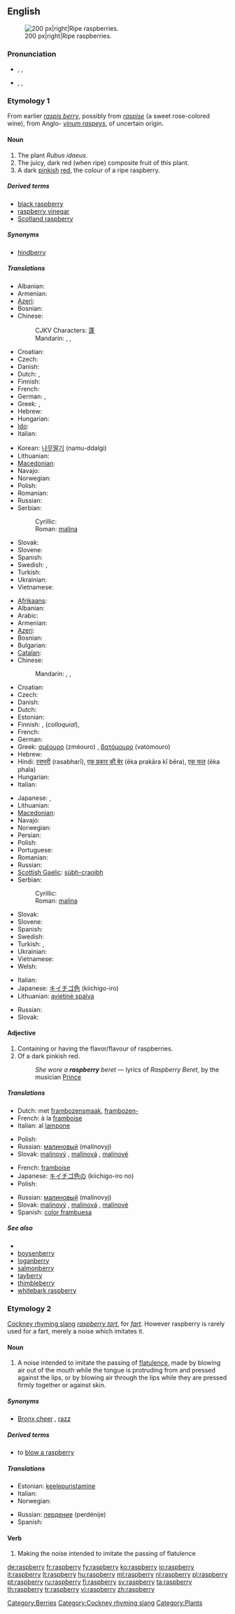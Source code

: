 ==English==
{{wikipedia}}
[[Image:Raspberries05.jpg|thumb|200 px|right|Ripe raspberries.]]

===Pronunciation===
<!--Note that the "p" is silent-->
* {{a|UK}} {{enPR|räz'brē}}, {{IPA|/ˈrɑːzbri/}}, {{SAMPA|/"rA:zbri/}}
* {{a|US}} {{enPR|răz'bĕ"rē}}, {{IPA|/ˈræzˌbɛri/}}, {{SAMPA|/"r{z%bEri/}}

===Etymology 1===
From earlier ''[[raspis berry]]'', possibly from ''[[raspise]]'' (a sweet rose-colored wine), from Anglo-{{etyl|la}} ''[[vinum raspeys]]'', of uncertain origin.

====Noun====
{{en-noun|raspberries}}

# The plant ''Rubus idaeus''.
# The juicy, dark red (when ripe) composite fruit of this plant.
# A dark [[pinkish]] [[red]], the colour of a ripe raspberry.
#: {{color panel|B3346C}}

=====Derived terms=====
* [[black raspberry]]
* [[raspberry vinegar]]
* [[Scotland raspberry]]

=====Synonyms=====
* {{gloss|obsolete}} [[hindberry]]

=====Translations=====
{{trans-top|the plant ''Rubus idaeus''}}
* Albanian: {{t|sq|mjedër|xs=Albanian}}
* Armenian: {{t-|hy|ազնվամորի|tr=aznvamori}}
* [[Azeri]]: {{t|az|moruq|xs=Azeri}}
* Bosnian: {{t-|bs|malina|f}}
* Chinese:
*: CJKV Characters: [[蓬]]
*: Mandarin: {{t|cmn|懸鉤子|sc=Hani}},  {{t|cmn|悬钩子|tr=xuángōuzi|sc=Hani}}, {{t-|cmn|覆盆子|tr=fùpénzi|sc=Hani}}
* Croatian: {{t+|hr|malina|f|alt=màlina}}
* Czech: {{t+|cs|malina|f}}
* Danish: {{t-|da|hindbær|c}}
* Dutch: {{t|nl|frambozenstruik|m}}, {{t+|nl|framboos|m}}
* Finnish: {{t+|fi|vadelma}}
* French: {{t+|fr|framboisier|m}}
* German: {{t+|de|Himbeere|f}}, {{t|de|Himbeerstrauch|m}}
* Greek: {{t+|el|σμεουριά|f|tr=zmeouriá}}, {{t|el|βατομουριά|f|tr=vatomouriá}}
* Hebrew: {{t+|he|פטל|m|tr=pétel}}
* Hungarian: {{t+|hu|málna}}
* [[Ido]]: {{t+|io|frambo|xs=Ido}}
* Italian: {{t+|it|lampone|m}}
{{trans-mid}}
* Korean: [[나무딸기]] (namu-ddalgi)
* Lithuanian: {{t+|lt|avietė|f|xs=Lithuanian}}
* [[Macedonian]]: {{t-|mk|малина|f|tr=málina}}
* Navajo: {{tø|nv|dzidzé łikaní dinilchíʼígíí}}
* Norwegian: {{t|no|bringebærbusk|m}}
* Polish: {{t+|pl|malina|f}}
* Romanian: {{t+|ro|zmeur|m}}
* Russian: {{t+|ru|малина|f|tr=malína}}
* Serbian:
*: Cyrillic: {{t-|sr|малина|f|sc=Cyrl}}
*: Roman: [[malina#Serbian|malina]] {{f}}
* Slovak: {{t-|sk|malina|f}}
* Slovene: {{t+|sl|malina|f}}
* Spanish: {{t+|es|frambuesa|f}}
* Swedish: {{t|sv|hallonbuske|c}}, {{t|sv|hallonsnår|n}}
* Turkish: {{t+|tr|ahududu}}
* Ukrainian: {{t-|uk|малина|f|tr=malína|xs=Ukrainian}}
* Vietnamese: {{t|vi|mâm xôi|xs=Vietnamese}}
{{trans-bottom}}

{{trans-top|the fruit of ''Rubus idaeus''}}
* [[Afrikaans]]: {{t+|af|framboos|xs=Afrikaans}}
* Albanian: {{t-|sq|manaferrë|f|xs=Albanian}}
* Arabic: {{t|ar|توت العليق|m|tr=tuut al-3allayq}}
* Armenian: {{t-|hy|ազնվամորի|tr=aznvamori}}
* [[Azeri]]: {{t|az|moruq|xs=Azeri}}
* Bosnian: {{t-|bs|malina|f}}
* Bulgarian: {{t-|bg|малина|f|tr=malína}}
* [[Catalan]]: {{t+|ca|gerd|m}}
* Chinese:
*: Mandarin: {{t-|cmn|覆盆子|tr=fùpénzi|sc=Hani}}, {{t|cmn|懸鉤子|sc=Hani}},  {{t|cmn|悬钩子|tr=xuángōuzi|sc=Hani}}
* Croatian: {{t+|hr|malina|f|alt=màlina}}
* Czech: {{t+|cs|malina|f}}
* Danish: {{t-|da|hindbær|n}}
* Dutch: {{t+|nl|framboos|m}}
* Estonian: {{t-|et|vaarikas}}
* Finnish: {{t+|fi|vadelma}}, {{t+|fi|vattu}} (''colloquial''),  {{t+|fi|vadelma}}
* French: {{t+|fr|framboise|f}}
* German: {{t+|de|Himbeere|f}}
* Greek: [[σμέουρο]] (zméouro) {{n}}, [[βατόμουρο]] (vatómouro) {{n}}
* Hebrew: {{t+|he|פטל|m|tr=pétel}}
* Hindi: [[रसभरी]] (rasabharī), [[एक प्रकार की बेर]] (ēka prakāra kī bēra), [[एक फल]] (ēka phala)
* Hungarian: {{t+|hu|málna}}
* Italian: {{t+|it|lampone|m}}
{{trans-mid}}
* Japanese: {{t|ja|キイチゴ|tr=kiíchigo}}, {{t|ja|ラズベリー|tr=rázuberī}}
* Lithuanian: {{t+|lt|avietė|f|xs=Lithuanian}}
* [[Macedonian]]: {{t-|mk|малина|f|tr=málina}}
* Navajo: {{tø|nv|dzidzé łikaní dinilchíʼígíí}}
* Norwegian: {{t|no|bringebær|n}}
* Persian: {{t-|fa|تمشک|tr=tameshk|xs=Persian}}
* Polish: {{t+|pl|malina|f}}
* Portuguese: {{t+|pt|framboesa|f}}
* Romanian: {{t+|ro|zmeură|f}}
* Russian: {{t+|ru|малина|f|tr=malína}}
* [[Scottish Gaelic]]: [[sùbh-craoibh]] {{f}}
* Serbian:
*: Cyrillic: {{t-|sr|малина|f|sc=Cyrl}}
*: Roman: [[malina#Serbian|malina]] {{f}}
* Slovak: {{t-|sk|malina|f}}
* Slovene: {{t+|sl|malina|f}}
* Spanish: {{t+|es|frambuesa|f}}
* Swedish: {{t+|sv|hallon|n}}
* Turkish: {{t+|tr|ahududu}}, {{t+|tr|frambuaz}}
* Ukrainian: {{t-|uk|малина|f|tr=malína|xs=Ukrainian}}
* Vietnamese: {{t|vi|mâm xôi|xs=Vietnamese}}
* Welsh: {{t-|cy|mafonen|f|xs=Welsh}}
{{trans-bottom}}

{{trans-top|the colour}}
* Italian: {{t+|it|lampone}}
* Japanese: [[キイチゴ色]] (kiichigo-iro)
* Lithuanian: [[avietinė spalva]] {{m}}
{{trans-mid}}
* Russian: {{t+|ru|малиновый|tr=malínovyj}}
* Slovak: {{t-|sk|malinový}}
{{trans-bottom}}

====Adjective====
{{en-adj|-}}

# Containing or having the flavor/flavour of raspberries.
# Of a dark pinkish red.
#: ''She wore a '''raspberry''' beret'' &mdash; lyrics of ''Raspberry Beret'', by the musician [[w:Prince_(artist)|Prince]]

=====Translations=====
{{trans-top|containing or having the flavor/flavour of raspherries}}
* Dutch: met [[frambozensmaak]], [[frambozen-]]
* French: à la [[framboise]]
* Italian: al [[lampone]]
{{trans-mid}}
* Polish: {{t+|pl|malinowy|m}}
* Russian: [[малиновый]] (malínovyj)
* Slovak: [[malinový]] {{m}}, [[malinová]] {{f}}, [[malinové]] {{n}}
{{trans-bottom}}

{{trans-top|the colour}}
* French: [[framboise]] {{inv}}
* Japanese: [[キイチゴ色]]の (kiichigo-iro no)
* Polish: {{t+|pl|malinowy|m}}
{{trans-mid}}
* Russian: [[малиновый]] (malínovyj)
* Slovak: [[malinový]] {{m}}, [[malinová]] {{f}}, [[malinové]] {{n}}
* Spanish: [[color frambuesa]]
{{trans-bottom}}

=====See also=====
* {{list|en|reds}}
* [[boysenberry]]
* [[loganberry]]
* [[salmonberry]]
* [[tayberry]]
* [[thimbleberry]]
* [[whitebark raspberry]]

===Etymology 2===
[[Cockney rhyming slang]] ''[[raspberry tart]]'', for ''[[fart]]''. However raspberry is rarely used for a fart, merely a noise which imitates it.

====Noun====
{{en-noun|raspberries}}

# {{pejorative|colloquial}} A noise intended to imitate the passing of [[flatulence]], made by blowing air out of the mouth while the tongue is protruding from and pressed against the lips, or by blowing air through the lips while they are pressed firmly together or against skin.

=====Synonyms=====
* {{sense|noise}} [[Bronx cheer]] {{i|US}}, [[razz]]

=====Derived terms=====
* to [[blow a raspberry]]

=====Translations=====
{{trans-top|noise imitative of a fart}}
* Estonian: [[keelepuristamine]]
* Italian: {{t-|it|pernacchia|f}}
* Norwegian: {{t-|no|prompelyd|m}}
{{trans-mid}}
* Russian: [[пердение]] (perdénije) {{n}}
* Spanish: {{t|es|pedorreta}}
{{trans-bottom}}

====Verb====
{{en-verb|raspberr|i|ed}}

# {{colloquial}} Making the noise intended to imitate the passing of flatulence

[[Category:Berries]]
[[Category:Cockney rhyming slang]]
[[Category:Plants]]

[[de:raspberry]]
[[fr:raspberry]]
[[fy:raspberry]]
[[ko:raspberry]]
[[io:raspberry]]
[[it:raspberry]]
[[lt:raspberry]]
[[hu:raspberry]]
[[ml:raspberry]]
[[nl:raspberry]]
[[pl:raspberry]]
[[pt:raspberry]]
[[ru:raspberry]]
[[fi:raspberry]]
[[sv:raspberry]]
[[ta:raspberry]]
[[th:raspberry]]
[[tr:raspberry]]
[[vi:raspberry]]
[[zh:raspberry]]